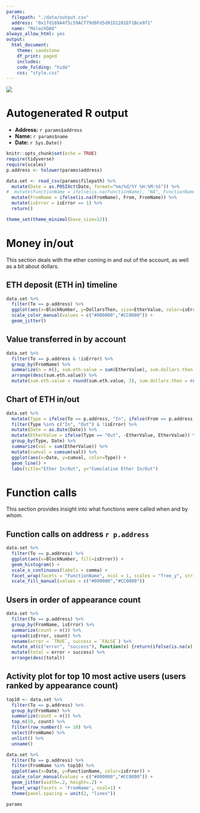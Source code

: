 ```yaml
---
params:
  filepath: "./data/output.csv"
  address: "0x1fd169A4f5c59ACf79d0Fd5d91D1201EF1Bce9f1"
  name: "MolochDAO"
always_allow_html: yes
output:
  html_document:
    theme: sandstone
    df_print: paged
    includes:
    code_folding: "hide"
    css: "style.css"
---
```


<div class="header">
<img src="trueblocks-logo.png" class="logo"/>
<h1>Autogenerated R output</h1>
<ul>
<li><strong>Address:</strong> `r params$address`</li>
<li><strong>Name:</strong> `r params$name`</li>
<li><strong>Date:</strong> `r Sys.Date()`</li>
</ul>
</div>

```r
knitr::opts_chunk$set(echo = TRUE)
require(tidyverse)
require(scales)
p.address <- tolower(params$address)
```

```r
data.set <- read_csv(params$filepath) %>%
  mutate(Date = as.POSIXct(Date, format="%m/%d/%Y %H:%M:%S")) %>%
#  mutate(FunctionName = ifelse(is.na(FunctionName), "NA", FunctionName)) %>%
  mutate(FromName = ifelse(is.na(FromName), From, FromName)) %>%
  mutate(isError = isError == 1) %>%
  return()

theme_set(theme_minimal(base_size=12))
```


# Money in/out

<div class="blue">
This section deals with the ether coming in and out of the account, as well as a bit about dollars.
</div>

## ETH deposit (ETH in) timeline

```r
data.set %>%
  filter(To == p.address) %>%
  ggplot(aes(x=BlockNumber, y=DollarsThen, size=EtherValue, color=isError)) +
  scale_color_manual(values = c("#000000","#CC0000")) +
  geom_jitter()
```

## Value transferred in by account

```r
data.set %>%
  filter(To == p.address & !isError) %>%
  group_by(FromName) %>%
  summarize(n = n(), sum.eth.value = sum(EtherValue), sum.dollars.then = sum(DollarsThen)) %>%
  arrange(desc(sum.eth.value)) %>%
  mutate(sum.eth.value = round(sum.eth.value, 3), sum.dollars.then = round(sum.dollars.then, 3))
```

## Chart of ETH in/out
```r
data.set %>%
  mutate(Type = ifelse(To == p.address, "In", ifelse(From == p.address, "From", "Other"))) %>%
  filter(Type %in% c("In", "Out") & !isError) %>%
  mutate(Date = as.Date(Date)) %>%
  mutate(EtherValue = ifelse(Type == "Out", -EtherValue, EtherValue)) %>%
  group_by(Type, Date) %>%
  summarize(val = sum(EtherValue)) %>%
  mutate(cumval = cumsum(val)) %>%
  ggplot(aes(x=Date, y=cumval, color=Type)) +
  geom_line() +
  labs(title="Ether In/Out", y="Cumulative Ether In/Out")
```

# Function calls

<div class="blue">
This section provides insight into what functions were called when and by whom.
</div>

## Function calls on address `r p.address`

```r
data.set %>%
  filter(To == p.address) %>%
  ggplot(aes(x=BlockNumber, fill=isError)) +
  geom_histogram() +
  scale_x_continuous(labels = comma) + 
  facet_wrap(facets = "FunctionName", ncol = 1, scales = "free_y", strip.position = "left") +
  scale_fill_manual(values = c("#000000","#CC0000"))
```

## Users in order of appearance count

```r
data.set %>%
  filter(To == p.address) %>%
  group_by(FromName, isError) %>%
  summarize(count = n()) %>%
  spread(isError, count) %>%
  rename(error = `TRUE`, success = `FALSE`) %>%
  mutate_at(c("error", "success"), function(x) {return(ifelse(is.na(x), 0, x))}) %>%
  mutate(total = error + success) %>%
  arrange(desc(total))
```

##  Activity plot for top 10 most active users (users ranked by appearance count)

```r
top10 <- data.set %>%
  filter(To == p.address) %>%
  group_by(FromName) %>%
  summarize(count = n()) %>%
  top_n(10, count) %>%
  filter(row_number() <= 10) %>%
  select(FromName) %>%
  unlist() %>%
  unname()
```

```r
data.set %>%
  filter(To == p.address) %>%
  filter(FromName %in% top10) %>%
  ggplot(aes(x=Date, y=FunctionName, color=isError)) +
  scale_color_manual(values = c("#000000","#CC0000")) +
  geom_jitter(width=.2, height=.2) +
  facet_wrap(facets = 'FromName', ncol=1) +
  theme(panel.spacing = unit(2, "lines"))
```

```r
params
```